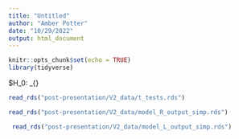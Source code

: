 ```yaml
---
title: "Untitled"
author: "Amber Potter"
date: "10/29/2022"
output: html_document
---
```


```r
knitr::opts_chunk$set(echo = TRUE)
library(tidyverse)
```

$H_0: \mu_{}


```r
read_rds("post-presentation/V2_data/t_tests.rds")
```



```r
read_rds("post-presentation/V2_data/model_R_output_simp.rds")

 read_rds("post-presentation/V2_data/model_L_output_simp.rds")
```

